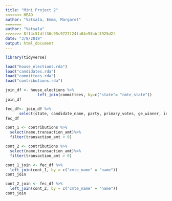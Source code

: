 ```yaml
---
title: "Mini Project 2"
<<<<<<< HEAD
author: "Vatsala, Emma, Margaret"
=======
author: "Vatsala"
>>>>>>> 8f14c51dff36c95c9727f24fa84e93bbf3925d2f
date: "3/8/2019"
output: html_document
---
```


```r
library(tidyverse)
```

```r
load("house_elections.rda")
load("candidates.rda")
load("committees.rda")
load("contributions.rda")
```

```r
join_df <- house_elections %>%
              left_join(committees, by=c("state"= "cmte_state"))
join_df
```

```r
fec_df<- join_df %>%
      select(state, candidate_name, party, primary_votes, ge_winner, incumbent, cmte_name)
fec_df
```


```r
cont_1 <- contributions %>%
  select(name,transaction_amt)%>%
  filter(transaction_amt < 0)
```

```r
cont_2 <- contributions %>%
  select(name,transaction_amt)%>%
  filter(transaction_amt > 0)

```



```r
cont_1_join <- fec_df %>%
  left_join(cont_1, by = c("cmte_name" = "name"))
cont_join
```

```r
cont_2_join <- fec_df %>%
  left_join(cont_2, by = c("cmte_name" = "name"))
cont_join
```


